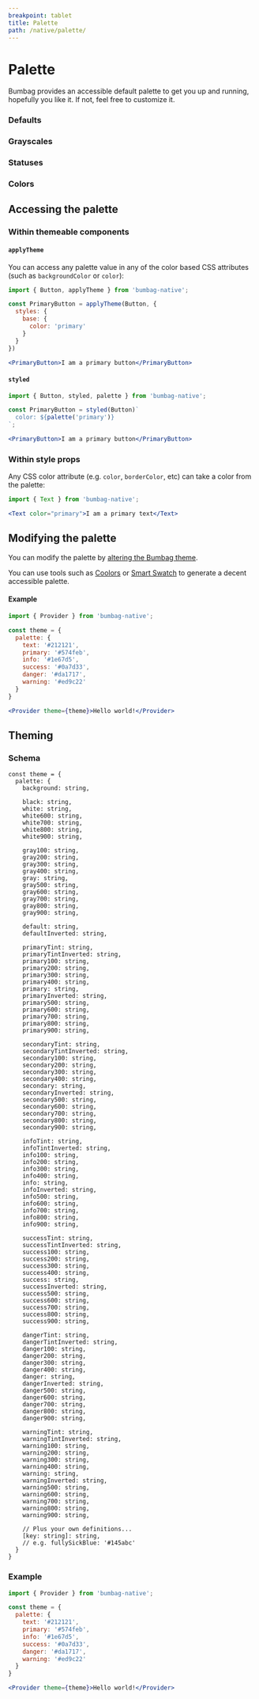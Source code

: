```yaml
---
breakpoint: tablet
title: Palette
path: /native/palette/
---
```


# Palette

Bumbag provides an accessible default palette to get you up and running, hopefully you like it. If not, feel free to customize it.

### Defaults

<Box marginBottom="major-7">
  <Columns>
    <Column spread={3} spreadMobile={6}><PaletteColor palette="default" /></Column>
  </Columns>
  <Columns marginTop="major-4">
    <Column spread={3} spreadMobile={6}><PaletteColor palette="text400" /></Column>
    <Column spread={3} spreadMobile={6}><PaletteColor palette="text300" /></Column>
    <Column spread={3} spreadMobile={6}><PaletteColor palette="text200" /></Column>
    <Column spread={3} spreadMobile={6}><PaletteColor palette="text100" /></Column>
  </Columns>
  <Columns marginTop="major-1">
    <Column spread={3} spreadMobile={6}><PaletteColor palette="text" /></Column>
    <Column spread={3} spreadMobile={6}><PaletteColor palette="textTint" /></Column>
  </Columns>
  <Columns marginTop="major-4">
    <Column spread={3} spreadMobile={6}><PaletteColor palette="primary400" /></Column>
    <Column spread={3} spreadMobile={6}><PaletteColor palette="primary300" /></Column>
    <Column spread={3} spreadMobile={6}><PaletteColor palette="primary200" /></Column>
    <Column spread={3} spreadMobile={6}><PaletteColor palette="primary100" /></Column>
  </Columns>
  <Columns marginTop="major-1">
    <Column spread={3} spreadMobile={6}><PaletteColor palette="primary" /></Column>
    <Column spread={3} spreadMobile={6}><PaletteColor palette="primaryTint" /></Column>
    <Column spread={3} spreadMobile={6}><PaletteColor palette="primaryShade" /></Column>
  </Columns>
  <Columns marginTop="major-1">
    <Column spread={3} spreadMobile={6}><PaletteColor palette="primary600" /></Column>
    <Column spread={3} spreadMobile={6}><PaletteColor palette="primary700" /></Column>
    <Column spread={3} spreadMobile={6}><PaletteColor palette="primary800" /></Column>
    <Column spread={3} spreadMobile={6}><PaletteColor palette="primary900" /></Column>
  </Columns>
  <Columns marginTop="major-4">
    <Column spread={3} spreadMobile={6}><PaletteColor palette="secondary400" /></Column>
    <Column spread={3} spreadMobile={6}><PaletteColor palette="secondary300" /></Column>
    <Column spread={3} spreadMobile={6}><PaletteColor palette="secondary200" /></Column>
    <Column spread={3} spreadMobile={6}><PaletteColor palette="secondary100" /></Column>
  </Columns>
  <Columns marginTop="major-1">
    <Column spread={3} spreadMobile={6}><PaletteColor palette="secondary" /></Column>
    <Column spread={3} spreadMobile={6}><PaletteColor palette="secondaryTint" /></Column>
    <Column spread={3} spreadMobile={6}><PaletteColor palette="secondaryShade" /></Column>
  </Columns>
  <Columns marginTop="major-1">
    <Column spread={3} spreadMobile={6}><PaletteColor palette="secondary600" /></Column>
    <Column spread={3} spreadMobile={6}><PaletteColor palette="secondary700" /></Column>
    <Column spread={3} spreadMobile={6}><PaletteColor palette="secondary800" /></Column>
    <Column spread={3} spreadMobile={6}><PaletteColor palette="secondary900" /></Column>
  </Columns>
</Box>

### Grayscales

<Box marginBottom="major-7">
  <Columns>
    <Column spread={3} spreadMobile={6}><PaletteColor palette="black" /></Column>
  </Columns>
  <Columns marginTop="major-1">
    <Column spread={3} spreadMobile={6}><PaletteColor palette="black400" /></Column>
    <Column spread={3} spreadMobile={6}><PaletteColor palette="black300" /></Column>
    <Column spread={3} spreadMobile={6}><PaletteColor palette="black200" /></Column>
    <Column spread={3} spreadMobile={6}><PaletteColor palette="black100" /></Column>
  </Columns>
  <Columns marginTop="major-4">
    <Column spread={3} spreadMobile={6}><PaletteColor palette="white" /></Column>
  </Columns>
  <Columns marginTop="major-1">
    <Column spread={3} spreadMobile={6}><PaletteColor palette="white600" /></Column>
    <Column spread={3} spreadMobile={6}><PaletteColor palette="white700" /></Column>
    <Column spread={3} spreadMobile={6}><PaletteColor palette="white800" /></Column>
    <Column spread={3} spreadMobile={6}><PaletteColor palette="white900" /></Column>
  </Columns>
  <Columns marginTop="major-4">
    <Column spread={3} spreadMobile={6}><PaletteColor palette="gray400" /></Column>
    <Column spread={3} spreadMobile={6}><PaletteColor palette="gray300" /></Column>
    <Column spread={3} spreadMobile={6}><PaletteColor palette="gray200" /></Column>
    <Column spread={3} spreadMobile={6}><PaletteColor palette="gray100" /></Column>
  </Columns>
  <Columns marginTop="major-1">
    <Column spread={3} spreadMobile={6}><PaletteColor palette="gray" /></Column>
  </Columns>
  <Columns marginTop="major-1">
    <Column spread={3} spreadMobile={6}><PaletteColor palette="gray600" /></Column>
    <Column spread={3} spreadMobile={6}><PaletteColor palette="gray700" /></Column>
    <Column spread={3} spreadMobile={6}><PaletteColor palette="gray800" /></Column>
    <Column spread={3} spreadMobile={6}><PaletteColor palette="gray900" /></Column>
  </Columns>
</Box>

### Statuses

<Box marginBottom="major-7">
  <Columns>
    <Column spread={3} spreadMobile={6}><PaletteColor palette="info400" /></Column>
    <Column spread={3} spreadMobile={6}><PaletteColor palette="info300" /></Column>
    <Column spread={3} spreadMobile={6}><PaletteColor palette="info200" /></Column>
    <Column spread={3} spreadMobile={6}><PaletteColor palette="info100" /></Column>
  </Columns>
  <Columns marginTop="major-1">
    <Column spread={3} spreadMobile={6}><PaletteColor palette="info" /></Column>
    <Column spread={3} spreadMobile={6}><PaletteColor palette="infoTint" /></Column>
    <Column spread={3} spreadMobile={6}><PaletteColor palette="infoShade" /></Column>
  </Columns>
  <Columns marginTop="major-1">
    <Column spread={3} spreadMobile={6}><PaletteColor palette="info600" /></Column>
    <Column spread={3} spreadMobile={6}><PaletteColor palette="info700" /></Column>
    <Column spread={3} spreadMobile={6}><PaletteColor palette="info800" /></Column>
    <Column spread={3} spreadMobile={6}><PaletteColor palette="info900" /></Column>
  </Columns>
  <Columns marginTop="major-4">
    <Column spread={3} spreadMobile={6}><PaletteColor palette="success400" /></Column>
    <Column spread={3} spreadMobile={6}><PaletteColor palette="success300" /></Column>
    <Column spread={3} spreadMobile={6}><PaletteColor palette="success200" /></Column>
    <Column spread={3} spreadMobile={6}><PaletteColor palette="success100" /></Column>
  </Columns>
  <Columns marginTop="major-1">
    <Column spread={3} spreadMobile={6}><PaletteColor palette="success" /></Column>
    <Column spread={3} spreadMobile={6}><PaletteColor palette="successTint" /></Column>
    <Column spread={3} spreadMobile={6}><PaletteColor palette="successShade" /></Column>
  </Columns>
  <Columns marginTop="major-1">
    <Column spread={3} spreadMobile={6}><PaletteColor palette="success600" /></Column>
    <Column spread={3} spreadMobile={6}><PaletteColor palette="success700" /></Column>
    <Column spread={3} spreadMobile={6}><PaletteColor palette="success800" /></Column>
    <Column spread={3} spreadMobile={6}><PaletteColor palette="success900" /></Column>
  </Columns>
  <Columns marginTop="major-4">
    <Column spread={3} spreadMobile={6}><PaletteColor palette="danger400" /></Column>
    <Column spread={3} spreadMobile={6}><PaletteColor palette="danger300" /></Column>
    <Column spread={3} spreadMobile={6}><PaletteColor palette="danger200" /></Column>
    <Column spread={3} spreadMobile={6}><PaletteColor palette="danger100" /></Column>
  </Columns>
  <Columns marginTop="major-1">
    <Column spread={3} spreadMobile={6}><PaletteColor palette="danger" /></Column>
    <Column spread={3} spreadMobile={6}><PaletteColor palette="dangerTint" /></Column>
    <Column spread={3} spreadMobile={6}><PaletteColor palette="dangerShade" /></Column>
  </Columns>
  <Columns marginTop="major-1">
    <Column spread={3} spreadMobile={6}><PaletteColor palette="danger600" /></Column>
    <Column spread={3} spreadMobile={6}><PaletteColor palette="danger700" /></Column>
    <Column spread={3} spreadMobile={6}><PaletteColor palette="danger800" /></Column>
    <Column spread={3} spreadMobile={6}><PaletteColor palette="danger900" /></Column>
  </Columns>
  <Columns marginTop="major-4">
    <Column spread={3} spreadMobile={6}><PaletteColor palette="warning400" /></Column>
    <Column spread={3} spreadMobile={6}><PaletteColor palette="warning300" /></Column>
    <Column spread={3} spreadMobile={6}><PaletteColor palette="warning200" /></Column>
    <Column spread={3} spreadMobile={6}><PaletteColor palette="warning100" /></Column>
  </Columns>
  <Columns marginTop="major-1">
    <Column spread={3} spreadMobile={6}><PaletteColor palette="warning" /></Column>
    <Column spread={3} spreadMobile={6}><PaletteColor palette="warningTint" /></Column>
    <Column spread={3} spreadMobile={6}><PaletteColor palette="warningShade" /></Column>
  </Columns>
  <Columns marginTop="major-1">
    <Column spread={3} spreadMobile={6}><PaletteColor palette="warning600" /></Column>
    <Column spread={3} spreadMobile={6}><PaletteColor palette="warning700" /></Column>
    <Column spread={3} spreadMobile={6}><PaletteColor palette="warning800" /></Column>
    <Column spread={3} spreadMobile={6}><PaletteColor palette="warning900" /></Column>
  </Columns>
</Box>

### Colors

<Box marginBottom="major-7">
  <Columns>
    <Column spread={3} spreadMobile={6}><PaletteColor palette="blue400" /></Column>
    <Column spread={3} spreadMobile={6}><PaletteColor palette="blue300" /></Column>
    <Column spread={3} spreadMobile={6}><PaletteColor palette="blue200" /></Column>
    <Column spread={3} spreadMobile={6}><PaletteColor palette="blue100" /></Column>
  </Columns>
  <Columns marginTop="major-1">
    <Column spread={3} spreadMobile={6}><PaletteColor palette="blue" /></Column>
    <Column spread={3} spreadMobile={6}><PaletteColor palette="blueTint" /></Column>
    <Column spread={3} spreadMobile={6}><PaletteColor palette="blueShade" /></Column>
  </Columns>
  <Columns marginTop="major-1">
    <Column spread={3} spreadMobile={6}><PaletteColor palette="blue600" /></Column>
    <Column spread={3} spreadMobile={6}><PaletteColor palette="blue700" /></Column>
    <Column spread={3} spreadMobile={6}><PaletteColor palette="blue800" /></Column>
    <Column spread={3} spreadMobile={6}><PaletteColor palette="blue900" /></Column>
  </Columns>
  <Columns marginTop="major-4">
    <Column spread={3} spreadMobile={6}><PaletteColor palette="green400" /></Column>
    <Column spread={3} spreadMobile={6}><PaletteColor palette="green300" /></Column>
    <Column spread={3} spreadMobile={6}><PaletteColor palette="green200" /></Column>
    <Column spread={3} spreadMobile={6}><PaletteColor palette="green100" /></Column>
  </Columns>
  <Columns marginTop="major-1">
    <Column spread={3} spreadMobile={6}><PaletteColor palette="green" /></Column>
    <Column spread={3} spreadMobile={6}><PaletteColor palette="greenTint" /></Column>
    <Column spread={3} spreadMobile={6}><PaletteColor palette="greenShade" /></Column>
  </Columns>
  <Columns marginTop="major-1">
    <Column spread={3} spreadMobile={6}><PaletteColor palette="green600" /></Column>
    <Column spread={3} spreadMobile={6}><PaletteColor palette="green700" /></Column>
    <Column spread={3} spreadMobile={6}><PaletteColor palette="green800" /></Column>
    <Column spread={3} spreadMobile={6}><PaletteColor palette="green900" /></Column>
  </Columns>
  <Columns marginTop="major-4">
    <Column spread={3} spreadMobile={6}><PaletteColor palette="red400" /></Column>
    <Column spread={3} spreadMobile={6}><PaletteColor palette="red300" /></Column>
    <Column spread={3} spreadMobile={6}><PaletteColor palette="red200" /></Column>
    <Column spread={3} spreadMobile={6}><PaletteColor palette="red100" /></Column>
  </Columns>
  <Columns marginTop="major-1">
    <Column spread={3} spreadMobile={6}><PaletteColor palette="red" /></Column>
    <Column spread={3} spreadMobile={6}><PaletteColor palette="redTint" /></Column>
    <Column spread={3} spreadMobile={6}><PaletteColor palette="redShade" /></Column>
  </Columns>
  <Columns marginTop="major-1">
    <Column spread={3} spreadMobile={6}><PaletteColor palette="red600" /></Column>
    <Column spread={3} spreadMobile={6}><PaletteColor palette="red700" /></Column>
    <Column spread={3} spreadMobile={6}><PaletteColor palette="red800" /></Column>
    <Column spread={3} spreadMobile={6}><PaletteColor palette="red900" /></Column>
  </Columns>
  <Columns marginTop="major-4">
    <Column spread={3} spreadMobile={6}><PaletteColor palette="orange400" /></Column>
    <Column spread={3} spreadMobile={6}><PaletteColor palette="orange300" /></Column>
    <Column spread={3} spreadMobile={6}><PaletteColor palette="orange200" /></Column>
    <Column spread={3} spreadMobile={6}><PaletteColor palette="orange100" /></Column>
  </Columns>
  <Columns marginTop="major-1">
    <Column spread={3} spreadMobile={6}><PaletteColor palette="orange" /></Column>
    <Column spread={3} spreadMobile={6}><PaletteColor palette="orangeTint" /></Column>
    <Column spread={3} spreadMobile={6}><PaletteColor palette="orangeShade" /></Column>
  </Columns>
  <Columns marginTop="major-1">
    <Column spread={3} spreadMobile={6}><PaletteColor palette="orange600" /></Column>
    <Column spread={3} spreadMobile={6}><PaletteColor palette="orange700" /></Column>
    <Column spread={3} spreadMobile={6}><PaletteColor palette="orange800" /></Column>
    <Column spread={3} spreadMobile={6}><PaletteColor palette="orange900" /></Column>
  </Columns>
  <Columns marginTop="major-4">
    <Column spread={3} spreadMobile={6}><PaletteColor palette="pink400" /></Column>
    <Column spread={3} spreadMobile={6}><PaletteColor palette="pink300" /></Column>
    <Column spread={3} spreadMobile={6}><PaletteColor palette="pink200" /></Column>
    <Column spread={3} spreadMobile={6}><PaletteColor palette="pink100" /></Column>
  </Columns>
  <Columns marginTop="major-1">
    <Column spread={3} spreadMobile={6}><PaletteColor palette="pink" /></Column>
    <Column spread={3} spreadMobile={6}><PaletteColor palette="pinkTint" /></Column>
    <Column spread={3} spreadMobile={6}><PaletteColor palette="pinkShade" /></Column>
  </Columns>
  <Columns marginTop="major-1">
    <Column spread={3} spreadMobile={6}><PaletteColor palette="pink600" /></Column>
    <Column spread={3} spreadMobile={6}><PaletteColor palette="pink700" /></Column>
    <Column spread={3} spreadMobile={6}><PaletteColor palette="pink800" /></Column>
    <Column spread={3} spreadMobile={6}><PaletteColor palette="pink900" /></Column>
  </Columns>
  <Columns marginTop="major-4">
    <Column spread={3} spreadMobile={6}><PaletteColor palette="purple400" /></Column>
    <Column spread={3} spreadMobile={6}><PaletteColor palette="purple300" /></Column>
    <Column spread={3} spreadMobile={6}><PaletteColor palette="purple200" /></Column>
    <Column spread={3} spreadMobile={6}><PaletteColor palette="purple100" /></Column>
  </Columns>
  <Columns marginTop="major-1">
    <Column spread={3} spreadMobile={6}><PaletteColor palette="purple" /></Column>
    <Column spread={3} spreadMobile={6}><PaletteColor palette="purpleTint" /></Column>
    <Column spread={3} spreadMobile={6}><PaletteColor palette="purpleShade" /></Column>
  </Columns>
  <Columns marginTop="major-1">
    <Column spread={3} spreadMobile={6}><PaletteColor palette="purple600" /></Column>
    <Column spread={3} spreadMobile={6}><PaletteColor palette="purple700" /></Column>
    <Column spread={3} spreadMobile={6}><PaletteColor palette="purple800" /></Column>
    <Column spread={3} spreadMobile={6}><PaletteColor palette="purple900" /></Column>
  </Columns>
  <Columns marginTop="major-4">
    <Column spread={3} spreadMobile={6}><PaletteColor palette="indigo400" /></Column>
    <Column spread={3} spreadMobile={6}><PaletteColor palette="indigo300" /></Column>
    <Column spread={3} spreadMobile={6}><PaletteColor palette="indigo200" /></Column>
    <Column spread={3} spreadMobile={6}><PaletteColor palette="indigo100" /></Column>
  </Columns>
  <Columns marginTop="major-1">
    <Column spread={3} spreadMobile={6}><PaletteColor palette="indigo" /></Column>
    <Column spread={3} spreadMobile={6}><PaletteColor palette="indigoTint" /></Column>
    <Column spread={3} spreadMobile={6}><PaletteColor palette="indigoShade" /></Column>
  </Columns>
  <Columns marginTop="major-1">
    <Column spread={3} spreadMobile={6}><PaletteColor palette="indigo600" /></Column>
    <Column spread={3} spreadMobile={6}><PaletteColor palette="indigo700" /></Column>
    <Column spread={3} spreadMobile={6}><PaletteColor palette="indigo800" /></Column>
    <Column spread={3} spreadMobile={6}><PaletteColor palette="indigo900" /></Column>
  </Columns>
</Box>

## Accessing the palette

### Within themeable components

#### `applyTheme`

You can access any palette value in any of the color based CSS attributes (such as `backgroundColor` or `color`):

```jsx
import { Button, applyTheme } from 'bumbag-native';

const PrimaryButton = applyTheme(Button, {
  styles: {
    base: {
      color: 'primary'
    }
  }
})

<PrimaryButton>I am a primary button</PrimaryButton>
```

#### `styled`

```jsx
import { Button, styled, palette } from 'bumbag-native';

const PrimaryButton = styled(Button)`
  color: ${palette('primary')}
`;

<PrimaryButton>I am a primary button</PrimaryButton>
```

### Within style props

Any CSS color attribute (e.g. `color`, `borderColor`, etc) can take a color from the palette:

```jsx
import { Text } from 'bumbag-native';

<Text color="primary">I am a primary text</Text>
```

## Modifying the palette

You can modify the palette by [altering the Bumbag theme](/theming).

You can use tools such as [Coolors](https://coolors.co/) or [Smart Swatch](https://smart-swatch.netlify.app/) to generate a decent accessible palette.

#### Example

```jsx
import { Provider } from 'bumbag-native';

const theme = {
  palette: {
    text: '#212121',
    primary: '#574feb',
    info: '#1e67d5',
    success: '#0a7d33',
    danger: '#da1717',
    warning: '#ed9c22'
  }
}

<Provider theme={theme}>Hello world!</Provider>
```

## Theming

### Schema

```
const theme = {
  palette: {
    background: string,

    black: string,
    white: string,
    white600: string,
    white700: string,
    white800: string,
    white900: string,

    gray100: string,
    gray200: string,
    gray300: string,
    gray400: string,
    gray: string,
    gray500: string,
    gray600: string,
    gray700: string,
    gray800: string,
    gray900: string,

    default: string,
    defaultInverted: string,

    primaryTint: string,
    primaryTintInverted: string,
    primary100: string,
    primary200: string,
    primary300: string,
    primary400: string,
    primary: string,
    primaryInverted: string,
    primary500: string,
    primary600: string,
    primary700: string,
    primary800: string,
    primary900: string,

    secondaryTint: string,
    secondaryTintInverted: string,
    secondary100: string,
    secondary200: string,
    secondary300: string,
    secondary400: string,
    secondary: string,
    secondaryInverted: string,
    secondary500: string,
    secondary600: string,
    secondary700: string,
    secondary800: string,
    secondary900: string,

    infoTint: string,
    infoTintInverted: string,
    info100: string,
    info200: string,
    info300: string,
    info400: string,
    info: string,
    infoInverted: string,
    info500: string,
    info600: string,
    info700: string,
    info800: string,
    info900: string,

    successTint: string,
    successTintInverted: string,
    success100: string,
    success200: string,
    success300: string,
    success400: string,
    success: string,
    successInverted: string,
    success500: string,
    success600: string,
    success700: string,
    success800: string,
    success900: string,

    dangerTint: string,
    dangerTintInverted: string,
    danger100: string,
    danger200: string,
    danger300: string,
    danger400: string,
    danger: string,
    dangerInverted: string,
    danger500: string,
    danger600: string,
    danger700: string,
    danger800: string,
    danger900: string,

    warningTint: string,
    warningTintInverted: string,
    warning100: string,
    warning200: string,
    warning300: string,
    warning400: string,
    warning: string,
    warningInverted: string,
    warning500: string,
    warning600: string,
    warning700: string,
    warning800: string,
    warning900: string,

    // Plus your own definitions...
    [key: string]: string,
    // e.g. fullySickBlue: '#145abc'
  }
}
```

### Example

```jsx
import { Provider } from 'bumbag-native';

const theme = {
  palette: {
    text: '#212121',
    primary: '#574feb',
    info: '#1e67d5',
    success: '#0a7d33',
    danger: '#da1717',
    warning: '#ed9c22'
  }
}

<Provider theme={theme}>Hello world!</Provider>
```
